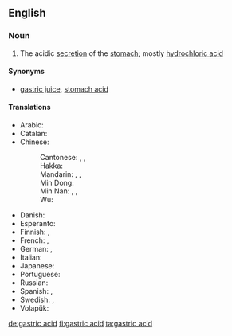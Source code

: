 ==English==
{{wikipedia}}

===Noun===
{{en-noun|head=[[gastric]] [[acid]]|-}}

# {{label|en|biochemistry}} The acidic [[secretion]] of the [[stomach]]; mostly [[hydrochloric acid]]

====Synonyms====
* [[gastric juice]], [[stomach acid]]

====Translations====
{{trans-top|acidic secretion of the stomach}}
* Arabic: {{t|ar|عُصَارَة هَضْمِيَّة|f|tr=ʿuṣāra haḍmiya}}
* Catalan: {{t|ca|àcid gàstric|m}}
* Chinese:
*: Cantonese: {{t|yue|胃酸|tr=wai6 syun1|sc=Hani}}, {{t|yue|胃液|tr=wai6 jik6|sc=Hani}}, {{t|yue|胃汁|tr=wai6 zap1|sc=Hani}}
*: Hakka: {{t|hak|胃酸|tr=vi-sôn|sc=Hani}}
*: Mandarin: {{t+|cmn|胃酸|tr=wèisuān|sc=Hani}}, {{t+|cmn|胃液|tr=wèiyè|sc=Hani}}, {{t|cmn|胃汁|tr=wèizhī|sc=Hani}}
*: Min Dong: {{t|cdo|胃酸|tr=ôi-sŏng|sc=Hani}}
*: Min Nan: {{t+|nan|刺酸|tr=chhiah-sng|sc=Hani}}, {{t|nan|胃酸|tr=ūi-sng|sc=Hani}}, {{t|nan|胃液|tr=ūi-e̍k|sc=Hani}}
*: Wu: {{t|wuu|胃酸|tr=3hhue soe|sc=Hani}}
{{trans-mid}}
* Danish: {{t|da|mavesaft|c}}
* Esperanto: {{t|eo|stomaksuko}}
* Finnish: {{t|fi|mahaneste}}, {{t|fi|vatsahappo}}
* French: {{t|fr|acide gastrique|m}}, {{t|fr|suc gastrique|m}}
* German: {{t+|de|Magensäure|f}}, {{t+|de|Magensaft|m}}
* Italian: {{t|it|succo gastrico|m}}
* Japanese: {{t+|ja|胃酸|tr=いさん, isan|sc=Jpan}}
* Portuguese: {{t|pt|ácido gástrico|m}}
* Russian: {{t+|ru|желу́дочный сок|m}}
* Spanish: {{t|es|ácido gástrico|m}}, {{t|es|jugo gástrico|m}}
* Swedish: {{t|sv|magsyra|c}}, {{t|sv|magsaft|c}}
* Volapük: {{t|vo|stomägavaet}}
{{trans-bottom}}

[[de:gastric acid]]
[[fi:gastric acid]]
[[ta:gastric acid]]